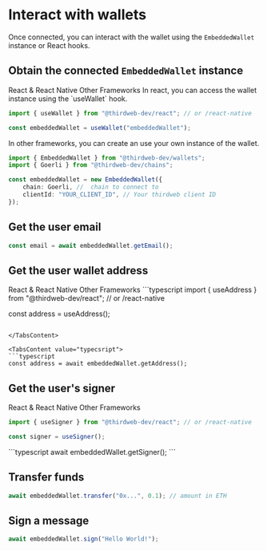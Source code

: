 
# Interact with wallets

Once connected, you can interact with the wallet using the `EmbeddedWallet` instance or React hooks.

## Obtain the connected `EmbeddedWallet` instance

<Tabs defaultValue="react">

<TabsList>
	<TabsTrigger value="react">React & React Native</TabsTrigger>
	<TabsTrigger value="typecsript">Other Frameworks</TabsTrigger>
</TabsList>

<TabsContent value="react">
In react, you can access the wallet instance using the `useWallet` hook.

```typescript
import { useWallet } from "@thirdweb-dev/react"; // or /react-native

const embeddedWallet = useWallet("embeddedWallet");
```

</TabsContent>

<TabsContent value="typecsript">
In other frameworks, you can create an use your own instance of the wallet.

```typescript
import { EmbeddedWallet } from "@thirdweb-dev/wallets";
import { Goerli } from "@thirdweb-dev/chains";

const embeddedWallet = new EmbeddedWallet({
	chain: Goerli, //  chain to connect to
	clientId: "YOUR_CLIENT_ID", // Your thirdweb client ID
});
```

</TabsContent>

</Tabs>

## Get the user email

```typescript
const email = await embeddedWallet.getEmail();
```

## Get the user wallet address

<Tabs defaultValue="react">

<TabsList>
	<TabsTrigger value="react">React & React Native</TabsTrigger>
	<TabsTrigger value="typecsript">Other Frameworks</TabsTrigger>
</TabsList>

<TabsContent value="react">
```typescript
import { useAddress } from "@thirdweb-dev/react"; // or /react-native

const address = useAddress();

````

</TabsContent>

<TabsContent value="typecsript">
```typescript
const address = await embeddedWallet.getAddress();
````

</TabsContent>

</Tabs>

## Get the user's signer

<Tabs defaultValue="react">

<TabsList>
	<TabsTrigger value="react">React & React Native</TabsTrigger>
	<TabsTrigger value="typecsript">Other Frameworks</TabsTrigger>
</TabsList>

<TabsContent value="react">

```typescript
import { useSigner } from "@thirdweb-dev/react"; // or /react-native

const signer = useSigner();
```

</TabsContent>

<TabsContent value="typecsript">
```typescript
await embeddedWallet.getSigner();
```

</TabsContent>

</Tabs>

## Transfer funds

```typescript
await embeddedWallet.transfer("0x...", 0.1); // amount in ETH
```

## Sign a message

```typescript
await embeddedWallet.sign("Hello World!");
```
